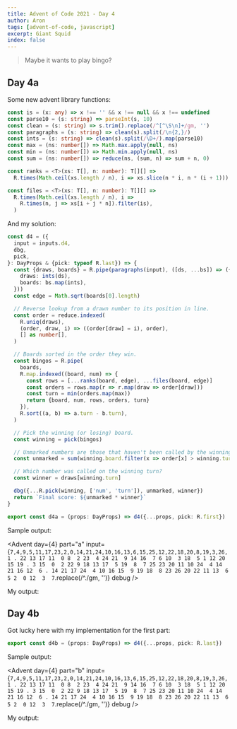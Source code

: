 ```yaml
---
title: Advent of Code 2021 - Day 4
author: Aron
tags: [advent-of-code, javascript]
excerpt: Giant Squid
index: false
---
```


> Maybe it wants to play bingo?

## Day 4a

Some new advent library functions:

```typescript
const is = (x: any) => x !== '' && x !== null && x !== undefined
const parse10 = (s: string) => parseInt(s, 10)
const clean = (s: string) => s.trim().replace(/^[^\S\n]+/gm, '')
const paragraphs = (s: string) => clean(s).split(/\n{2,}/)
const ints = (s: string) => clean(s).split(/\D+/).map(parse10)
const max = (ns: number[]) => Math.max.apply(null, ns)
const min = (ns: number[]) => Math.min.apply(null, ns)
const sum = (ns: number[]) => reduce(ns, (sum, n) => sum + n, 0)

const ranks = <T>(xs: T[], n: number): T[][] =>
  R.times(Math.ceil(xs.length / n), i => xs.slice(n * i, n * (i + 1)))

const files = <T>(xs: T[], n: number): T[][] =>
  R.times(Math.ceil(xs.length / n), i =>
    R.times(n, j => xs[i + j * n]).filter(is),
  )
```

And my solution:

```typescript
const d4 = ({
  input = inputs.d4,
  dbg,
  pick,
}: DayProps & {pick: typeof R.last}) => {
  const {draws, boards} = R.pipe(paragraphs(input), ([ds, ...bs]) => ({
    draws: ints(ds),
    boards: bs.map(ints),
  }))
  const edge = Math.sqrt(boards[0].length)

  // Reverse lookup from a drawn number to its position in line.
  const order = reduce.indexed(
    R.uniq(draws),
    (order, draw, i) => ((order[draw] = i), order),
    [] as number[],
  )

  // Boards sorted in the order they win.
  const bingos = R.pipe(
    boards,
    R.map.indexed((board, num) => {
      const rows = [...ranks(board, edge), ...files(board, edge)]
      const orders = rows.map(r => r.map(draw => order[draw]))
      const turn = min(orders.map(max))
      return {board, num, rows, orders, turn}
    }),
    R.sort((a, b) => a.turn - b.turn),
  )

  // Pick the winning (or losing) board.
  const winning = pick(bingos)

  // Unmarked numbers are those that haven't been called by the winning.turn
  const unmarked = sum(winning.board.filter(x => order[x] > winning.turn))

  // Which number was called on the winning turn?
  const winner = draws[winning.turn]

  dbg({...R.pick(winning, ['num', 'turn']), unmarked, winner})
  return `Final score: ${unmarked * winner}`
}

export const d4a = (props: DayProps) => d4({...props, pick: R.first})
```

Sample output:

<Advent day={4} part="a" input={`
7,4,9,5,11,17,23,2,0,14,21,24,10,16,13,6,15,25,12,22,18,20,8,19,3,26,1
.
22 13 17 11  0
 8  2 23  4 24
21  9 14 16  7
 6 10  3 18  5
 1 12 20 15 19
.
 3 15  0  2 22
 9 18 13 17  5
19  8  7 25 23
20 11 10 24  4
14 21 16 12  6
.
14 21 17 24  4
10 16 15  9 19
18  8 23 26 20
22 11 13  6  5
 2  0 12  3  7
`.replace(/^\./gm, '')} debug />

My output:

<Advent day={4} part="a" debug />

## Day 4b

Got lucky here with my implementation for the first part:

```typescript
export const d4b = (props: DayProps) => d4({...props, pick: R.last})
```

Sample output:

<Advent day={4} part="b" input={`
7,4,9,5,11,17,23,2,0,14,21,24,10,16,13,6,15,25,12,22,18,20,8,19,3,26,1
.
22 13 17 11  0
 8  2 23  4 24
21  9 14 16  7
 6 10  3 18  5
 1 12 20 15 19
.
 3 15  0  2 22
 9 18 13 17  5
19  8  7 25 23
20 11 10 24  4
14 21 16 12  6
.
14 21 17 24  4
10 16 15  9 19
18  8 23 26 20
22 11 13  6  5
 2  0 12  3  7
`.replace(/^\./gm, '')} debug />

My output:

<Advent day={4} part="b" debug />
